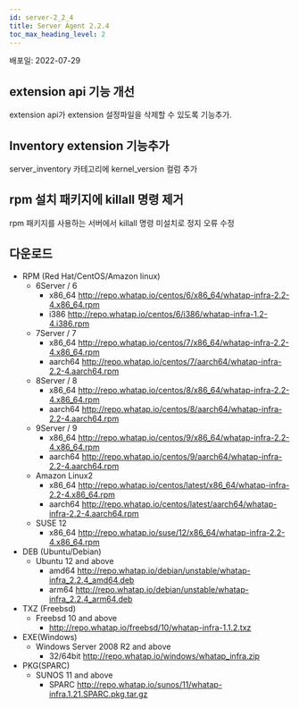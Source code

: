 ```yaml
---
id: server-2_2_4
title: Server Agent 2.2.4
toc_max_heading_level: 2
---
```


배포일: 2022-07-29

## extension api 기능 개선 

extension api가 extension 설정파일을 삭제할 수 있도록 기능추가.

## Inventory extension 기능추가

server_inventory 카테고리에 kernel_version 컬럼 추가

## rpm 설치 패키지에 killall 명령 제거

rpm 패키지를 사용하는 서버에서 killall 명령 미설치로 정지 오류 수정  

## 다운로드

* RPM (Red Hat/CentOS/Amazon linux)
  * 6Server / 6 
    * x86_64 http://repo.whatap.io/centos/6/x86_64/whatap-infra-2.2-4.x86_64.rpm 
    * i386 http://repo.whatap.io/centos/6/i386/whatap-infra-1.2-4.i386.rpm
  * 7Server / 7 
    * x86_64 http://repo.whatap.io/centos/7/x86_64/whatap-infra-2.2-4.x86_64.rpm 
    * aarch64 http://repo.whatap.io/centos/7/aarch64/whatap-infra-2.2-4.aarch64.rpm
  * 8Server / 8 
    * x86_64 http://repo.whatap.io/centos/8/x86_64/whatap-infra-2.2-4.x86_64.rpm 
    * aarch64 http://repo.whatap.io/centos/8/aarch64/whatap-infra-2.2-4.aarch64.rpm
  * 9Server / 9 
    * x86_64 http://repo.whatap.io/centos/9/x86_64/whatap-infra-2.2-4.x86_64.rpm 
    * aarch64 http://repo.whatap.io/centos/9/aarch64/whatap-infra-2.2-4.aarch64.rpm
  * Amazon Linux2
    * x86_64 http://repo.whatap.io/centos/latest/x86_64/whatap-infra-2.2-4.x86_64.rpm 
    * aarch64 http://repo.whatap.io/centos/latest/aarch64/whatap-infra-2.2-4.aarch64.rpm
  * SUSE 12
    * x86_64 http://repo.whatap.io/suse/12/x86_64/whatap-infra-2.2-4.x86_64.rpm
* DEB (Ubuntu/Debian)
  * Ubuntu 12 and above
    * amd64 http://repo.whatap.io/debian/unstable/whatap-infra_2.2.4_amd64.deb
    * arm64 http://repo.whatap.io/debian/unstable/whatap-infra_2.2.4_arm64.deb
* TXZ (Freebsd)
  * Freebsd 10 and above
    * http://repo.whatap.io/freebsd/10/whatap-infra-1.1.2.txz
* EXE(Windows)
  * Windows Server 2008 R2 and above
    * 32/64bit http://repo.whatap.io/windows/whatap_infra.zip
* PKG(SPARC)
  * SUNOS 11 and above
    * SPARC http://repo.whatap.io/sunos/11/whatap-infra.1.21.SPARC.pkg.tar.gz